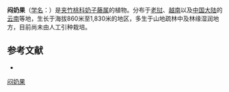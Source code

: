 {{Speciesbox
| name = 闷奶果
| status = 
| status_system = 
| image = 
| genus = Bousigonia
| species = angustifolia
| authority = Pierr in Spire
}}

'''闷奶果'''（[[学名|学名]]：{{lang|la|''Bousigonia angustifolia''}}）是[[夹竹桃科|夹竹桃科]][[奶子藤属|奶子藤属]]的植物。分布于[[老挝|老挝]]、[[越南|越南]]以及[[中国大陆|中国大陆]]的[[云南|云南]]等地，生长于海拔860米至1,830米的地区，多生于山地疏林中及林缘湿润地方，目前尚未由人工引种栽培。

== 参考文献 ==
<div class="references-small">
* {{cite web| url =http://www.bioinfo.cn/db05/KmzwSpecies.php?action=view&id=317| title =闷奶果| work =《中国高等植物数据库全库》| publisher =中国科学院微生物研究所| author =昆明植物研究所| accessdate =2009-02-21| deadurl =yes| archiveurl =https://web.archive.org/web/20160305014016/http://www.bioinfo.cn/db05/KmzwSpecies.php?action=view&id=317| archivedate =2016-03-05}}
</div>
{{Taxonbar|from=Q15224960}}

[[Category:奶子藤属|闷奶果]]


{{植物小作品}}